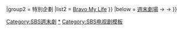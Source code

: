 {{Navbox
|name       = SBS週末電視劇
|state      = collapsed
|titlestyle = background-color:#25a7ed;
|title      = [[file:Seoul_Broadcasting_System_logo.svg|50px|link=SBS株式會社]] [[SBS週末連續劇|{{color|white|週末電視劇／特別企劃}}]]
|image      = 
|bodystyle  = 
|belowstyle = background:#25a7ed;
|groupstyle = background-color:#25a7ed;
|group1  = 週末電視劇
|list1   = {{Navbox subgroup
|groupstyle = background-color:#98dbff;
| group1 = 2016年
| list1  = [[對，就是那樣]] {{.w}} [[我們的甲順]]
}}
|group2  = 特別企劃
|list2   = {{Navbox subgroup
|groupstyle = background-color:#98dbff;
| group1 = 2017年
| list1  = [[姐姐風采依舊]] {{.w}} [[Bravo My Life]]
}}
|below = [[Template:SBS週末劇場|週末劇場]] → {{color|white|'''週末電視劇'''}} → {{color|white|'''特別企劃'''}}
}}
<includeonly>[[Category:SBS週末劇]]</includeonly>
<noinclude>
[[Category:SBS週末劇|*]]
[[Category:SBS电视剧模板]]
</noinclude>